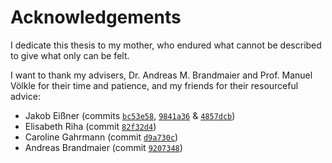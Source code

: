 # Acknowledgements {-}

I dedicate this thesis to my mother, who endured what cannot be described to give what only can be felt.

I want to thank my advisers, Dr. Andreas M. Brandmaier and Prof. Manuel Völkle for their time and patience, and my friends for their resourceful advice:

* Jakob Eißner (commits [`bc53e58`](https://github.com/aaronpeikert/repro-thesis/commit/bc53e58cf1861b4dbc4447853ad7f3895dd805ea), [`9841a36`](https://github.com/aaronpeikert/repro-thesis/commit/9841a3695b9bc607b95e06e3d30b45116c6681ab) & [`4857dcb`](https://github.com/aaronpeikert/repro-thesis/commit/4857dcb8536136efa63bbe5efb2da6ae6fc10681))
* Elisabeth Riha (commit [`82f32d4`](https://github.com/aaronpeikert/repro-thesis/commit/82f32d4d15dd3014dc0cf847166e0b023ea11a8a))
* Caroline Gahrmann (commit [`d9a730c`](https://github.com/aaronpeikert/repro-thesis/commit/d9a730cb1bdcedef3312bc2be32ad81a3d2a45b9))
* Andreas Brandmaier (commit [`9207348`](https://github.com/aaronpeikert/repro-thesis/commit/9207348f06a56d58637ced8636ad1e0005eb3e14))

\newpage\null\thispagestyle{empty}\newpage
